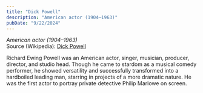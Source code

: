 ```yaml
---
title: "Dick Powell"
description: "American actor (1904–1963)"
pubDate: "9/22/2024"
---
```


*American actor (1904–1963)*  
Source (Wikipedia): [Dick Powell][1]

Richard Ewing Powell was an American actor, singer, musician, producer, director, and studio head. Though he came to stardom as a musical comedy performer, he showed versatility and successfully transformed into a hardboiled leading man, starring in projects of a more dramatic nature. He was the first actor to portray private detective Philip Marlowe on screen.

[1]: https://en.wikipedia.org/wiki/Dick_Powell
